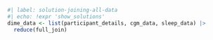 ```r
#| label: solution-joining-all-data
#| echo: !expr 'show_solutions'
dime_data <- list(participant_details, cgm_data, sleep_data) |>
  reduce(full_join)
```
